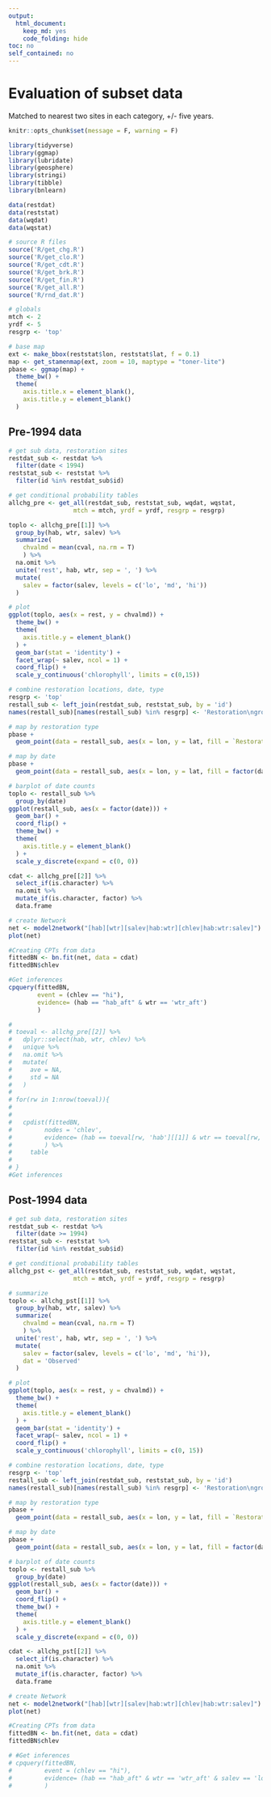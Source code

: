```yaml
---
output:
  html_document:
    keep_md: yes
    code_folding: hide
toc: no
self_contained: no
---
```

  
# Evaluation of subset data{.tabset}

Matched to nearest two sites in each category, +/- five years.
```r
knitr::opts_chunk$set(message = F, warning = F)

library(tidyverse)
library(ggmap)
library(lubridate)
library(geosphere)
library(stringi)
library(tibble)
library(bnlearn)

data(restdat)
data(reststat)
data(wqdat)
data(wqstat)

# source R files
source('R/get_chg.R')
source('R/get_clo.R')
source('R/get_cdt.R')
source('R/get_brk.R')
source('R/get_fin.R')
source('R/get_all.R')
source('R/rnd_dat.R')

# globals
mtch <- 2
yrdf <- 5
resgrp <- 'top' 

# base map
ext <- make_bbox(reststat$lon, reststat$lat, f = 0.1)
map <- get_stamenmap(ext, zoom = 10, maptype = "toner-lite")
pbase <- ggmap(map) +
  theme_bw() +
  theme(
    axis.title.x = element_blank(),
    axis.title.y = element_blank()
  )
```

## Pre-1994 data

```r
# get sub data, restoration sites
restdat_sub <- restdat %>% 
  filter(date < 1994)
reststat_sub <- reststat %>% 
  filter(id %in% restdat_sub$id)

# get conditional probability tables
allchg_pre <- get_all(restdat_sub, reststat_sub, wqdat, wqstat,
                  mtch = mtch, yrdf = yrdf, resgrp = resgrp)

toplo <- allchg_pre[[1]] %>% 
  group_by(hab, wtr, salev) %>% 
  summarize(
    chvalmd = mean(cval, na.rm = T)
    ) %>% 
  na.omit %>% 
  unite('rest', hab, wtr, sep = ', ') %>% 
  mutate(
    salev = factor(salev, levels = c('lo', 'md', 'hi')) 
  )

# plot
ggplot(toplo, aes(x = rest, y = chvalmd)) + 
  theme_bw() + 
  theme(
    axis.title.y = element_blank()
  ) +
  geom_bar(stat = 'identity') +
  facet_wrap(~ salev, ncol = 1) + 
  coord_flip() +
  scale_y_continuous('chlorophyll', limits = c(0,15))
```

```r
# combine restoration locations, date, type
resgrp <- 'top'
restall_sub <- left_join(restdat_sub, reststat_sub, by = 'id')
names(restall_sub)[names(restall_sub) %in% resgrp] <- 'Restoration\ngroup'

# map by restoration type
pbase +
  geom_point(data = restall_sub, aes(x = lon, y = lat, fill = `Restoration\ngroup`), size = 4, pch = 21)

# map by date
pbase +
  geom_point(data = restall_sub, aes(x = lon, y = lat, fill = factor(date)), size = 4, pch = 21)

# barplot of date counts
toplo <- restall_sub %>% 
  group_by(date)
ggplot(restall_sub, aes(x = factor(date))) + 
  geom_bar() + 
  coord_flip() + 
  theme_bw() + 
  theme(
    axis.title.y = element_blank()
  ) +
  scale_y_discrete(expand = c(0, 0))
```

```r
cdat <- allchg_pre[[2]] %>% 
  select_if(is.character) %>% 
  na.omit %>% 
  mutate_if(is.character, factor) %>% 
  data.frame

# create Network
net <- model2network("[hab][wtr][salev|hab:wtr][chlev|hab:wtr:salev]")
plot(net)

#Creating CPTs from data
fittedBN <- bn.fit(net, data = cdat)
fittedBN$chlev

#Get inferences
cpquery(fittedBN,
        event = (chlev == "hi"),
        evidence= (hab == "hab_aft" & wtr == 'wtr_aft')
        )
```

```r
# 
# toeval <- allchg_pre[[2]] %>% 
#   dplyr::select(hab, wtr, chlev) %>% 
#   unique %>% 
#   na.omit %>% 
#   mutate(
#     ave = NA, 
#     std = NA
#   )
# 
# for(rw in 1:nrow(toeval)){
#   
#   
#   cpdist(fittedBN,
#         nodes = 'chlev',
#         evidence= (hab == toeval[rw, 'hab'][[1]] & wtr == toeval[rw, 'wtr'][[1]])
#         ) %>% 
#     table
#   
# }
#Get inferences

```


## Post-1994 data

```r
# get sub data, restoration sites
restdat_sub <- restdat %>% 
  filter(date >= 1994)
reststat_sub <- reststat %>% 
  filter(id %in% restdat_sub$id)

# get conditional probability tables
allchg_pst <- get_all(restdat_sub, reststat_sub, wqdat, wqstat,
                  mtch = mtch, yrdf = yrdf, resgrp = resgrp)

# summarize
toplo <- allchg_pst[[1]] %>% 
  group_by(hab, wtr, salev) %>% 
  summarize(
    chvalmd = mean(cval, na.rm = T)
    ) %>% 
  unite('rest', hab, wtr, sep = ', ') %>% 
  mutate(
    salev = factor(salev, levels = c('lo', 'md', 'hi')), 
    dat = 'Observed'
  )

# plot
ggplot(toplo, aes(x = rest, y = chvalmd)) + 
  theme_bw() + 
  theme(
    axis.title.y = element_blank()
  ) +
  geom_bar(stat = 'identity') +
  facet_wrap(~ salev, ncol = 1) + 
  coord_flip() +
  scale_y_continuous('chlorophyll', limits = c(0, 15))
```

```r
# combine restoration locations, date, type
resgrp <- 'top'
restall_sub <- left_join(restdat_sub, reststat_sub, by = 'id')
names(restall_sub)[names(restall_sub) %in% resgrp] <- 'Restoration\ngroup'

# map by restoration type
pbase +
  geom_point(data = restall_sub, aes(x = lon, y = lat, fill = `Restoration\ngroup`), size = 4, pch = 21)

# map by date
pbase +
  geom_point(data = restall_sub, aes(x = lon, y = lat, fill = factor(date)), size = 4, pch = 21)

# barplot of date counts
toplo <- restall_sub %>% 
  group_by(date)
ggplot(restall_sub, aes(x = factor(date))) + 
  geom_bar() + 
  coord_flip() + 
  theme_bw() + 
  theme(
    axis.title.y = element_blank()
  ) +
  scale_y_discrete(expand = c(0, 0))
```

```r
cdat <- allchg_pst[[2]] %>% 
  select_if(is.character) %>% 
  na.omit %>% 
  mutate_if(is.character, factor) %>% 
  data.frame

# create Network
net <- model2network("[hab][wtr][salev|hab:wtr][chlev|hab:wtr:salev]")
plot(net)

#Creating CPTs from data
fittedBN <- bn.fit(net, data = cdat)
fittedBN$chlev

# #Get inferences
# cpquery(fittedBN,
#         event = (chlev == "hi"),
#         evidence= (hab == "hab_aft" & wtr == 'wtr_aft' & salev == 'lo')
#         )
```